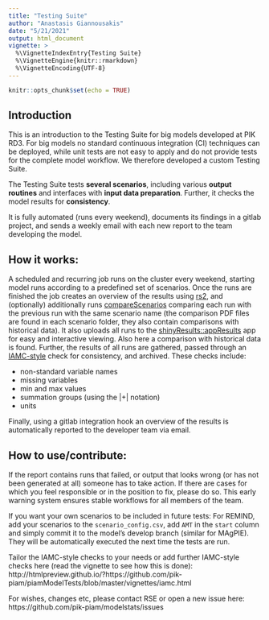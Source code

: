 ```yaml
---
title: "Testing Suite"
author: "Anastasis Giannousakis"
date: "5/21/2021"
output: html_document
vignette: >
  %\VignetteIndexEntry{Testing Suite}
  %\VignetteEngine{knitr::rmarkdown}
  %\VignetteEncoding{UTF-8}
---
```


```r
knitr::opts_chunk$set(echo = TRUE)
```



## Introduction

This is an introduction to the Testing Suite for big models developed at PIK RD3. For big models no standard continuous integration (CI) techniques can be deployed, while unit tests are not easy to apply and do not provide tests for the complete model workflow. We therefore developed a custom Testing Suite.

The Testing Suite tests **several scenarios**, including various **output routines** and interfaces with **input data preparation**. Further, it checks the model results for **consistency**.

It is fully automated (runs every weekend), documents its findings in a gitlab project, and sends a weekly email with each new report to the team developing the model.

## How it works:

A scheduled and recurring job runs on the cluster every weekend, starting model runs according to a predefined set of scenarios. Once the runs are finished the job creates an overview of the results using [rs2](http://htmlpreview.github.io/?https://github.com/pik-piam/modelstats/blob/master/vignettes/rs2.html), and (optionally) additionally runs [compareScenarios](https://github.com/pik-piam/remind2/blob/master/R/compareScenarios.R) comparing each run with the previous run with the same scenario name (the comparison PDF files are found in each scenario folder, they also contain comparisons with historical data). It also uploads all runs to the [shinyResults::appResults](https://github.com/pik-piam/shinyresults/blob/master/R/appResults.R) app for easy and interactive viewing. Also here a comparison with historical data is found. Further, the results of all runs are gathered, passed through an [IAMC-style](https://github.com/IAMconsortium/iamc) check for consistency, and archived. These checks include:

  *  non-standard variable names
  *  missing variables
  *  min and max values
  *  summation groups (using the |+| notation)
  *  units

Finally, using a gitlab integration hook an overview of the results is automatically reported to the developer team via email.

## How to use/contribute:

If the report contains runs that failed, or output that looks wrong (or has not been generated at all) someone has to take action. If there are cases for which you feel responsible or in the position to fix, please do so. This early warning system ensures stable workflows for all members of the team.

If you want your own scenarios to be included in future tests: For REMIND, add your scenarios to the `scenario_config.csv`, add `AMT` in the `start` column and simply commit it to the model's develop branch (similar for MAgPIE). They will be automatically executed the next time the tests are run.

Tailor the IAMC-style checks to your needs or add further IAMC-style checks here (read the vignette to see how this is done): http://htmlpreview.github.io/?https://github.com/pik-piam/piamModelTests/blob/master/vignettes/iamc.html

For wishes, changes etc, please contact RSE or open a new issue here: https://github.com/pik-piam/modelstats/issues
